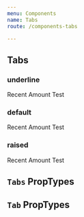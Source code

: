 ```yaml
---
menu: Components
name: Tabs
route: /components-tabs

---
```


## Tabs


### underline
<Playground>
  <Tabs theme="underline">
    <Tab>Recent</Tab>
    <Tab active>Amount</Tab>
    <Tab>Test</Tab>
  </Tabs>
</Playground>


### default
<Playground>
  <Tabs theme="default">
    <Tab>Recent</Tab>
    <Tab active>Amount</Tab>
    <Tab>Test</Tab>
  </Tabs>
</Playground>

### raised
<Playground>
  <Tabs theme="raised">
    <Tab>Recent</Tab>
    <Tab active>Amount</Tab>
    <Tab>Test</Tab>
  </Tabs>
</Playground>

## `Tabs` PropTypes
<Props of={Tabs} />


## `Tab` PropTypes
<Props of={Tab} />

